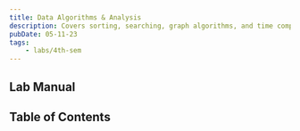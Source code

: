 ```yaml
---
title: Data Algorithms & Analysis
description: Covers sorting, searching, graph algorithms, and time complexity analysis.
pubDate: 05-11-23
tags:
	- labs/4th-sem
---
```



## Lab Manual

<PDFCard
	title="DAA Lab Manual"
	description="Distributed by Manipal Institute of Technology, Bengaluru."
	path="/files/alg-lab-manual.pdf"
/>

## Table of Contents

<CardList collection="labs" path="daa/" />

